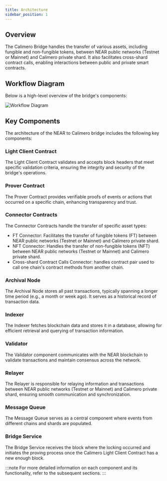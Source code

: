 ```yaml
---
title: Architecture
sidebar_position: 1
---
```


## Overview

The Calimero Bridge handles the transfer of various assets, including fungible and non-fungible tokens, between NEAR public networks (Testnet or Mainnet) and Calimero private shard. It also facilitates cross-shard contract calls, enabling interactions between public and private smart contracts.

## Workflow Diagram

Below is a high-level overview of the bridge's components:

![Workflow Diagram](https://github.com/calimero-is-near/docs/assets/39309699/c63274ad-6873-4b86-bc4b-5c10bdd4e28d)

## Key Components

The architecture of the NEAR to Calimero bridge includes the following key components:

### Light Client Contract

The Light Client Contract validates and accepts block headers that meet specific validation criteria, ensuring the integrity and security of the bridge's operations.

### Prover Contract

The Prover Contract provides verifiable proofs of events or actions that occurred on a specific chain, enhancing transparency and trust.

### Connector Contracts

The Connector Contracts handle the transfer of specific asset types:

- FT Connector: Facilitates the transfer of fungible tokens (FT) between NEAR public networks (Testnet or Mainnet) and Calimero private shard.
- NFT Connector: Handles the transfer of non-fungible tokens (NFT) between NEAR public networks (Testnet or Mainnet) and Calimero private shard.
- Cross-shard Contract Calls Connector: handles contract pair used to call one chain's contract methods from another chain.

### Archival Node
The Archival Node stores all past transactions, typically spanning a longer time period (e.g., a month or week ago). It serves as a historical record of transaction data.

### Indexer
The Indexer fetches blockchain data and stores it in a database, allowing for efficient retrieval and querying of transaction information.

### Validator
The Validator component communicates with the NEAR blockchain to validate transactions and maintain consensus across the network.

### Relayer
The Relayer is responsible for relaying information and transactions between NEAR public networks (Testnet or Mainnet) and Calimero private shard, ensuring smooth communication and synchronization.

### Message Queue
The Message Queue serves as a central component where events from different chains and shards are populated. 

### Bridge Service
The Bridge Service receives the block where the locking occurred and initiates the proving process once the Calimero Light Client Contract has a new enough block.


:::note
For more detailed information on each component and its functionality, refer to the subsequent sections.
:::
